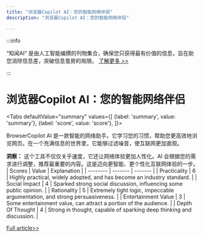 ```yaml
---
title: "浏览器Copilot AI：您的智能网络伴侣"
description: "浏览器Copilot AI：您的智能网络伴侣"

---
```



:::info

“知闻AI“ 是由人工智能编撰的刊物集合，确保您只获得最有价值的信息，旨在助您消除信息差，突破信息茧房的局限。  [了解更多 >>](/)

:::

# 浏览器Copilot AI：您的智能网络伴侣


<Tabs
	defaultValue="summary"
	values={[
	{label: 'summary', value: 'summary'},
	{label: 'score', value: 'score'},
]}>
<TabItem value="summary">


BrowserCopilot AI 是一款智能的网络助手。它学习您的习惯，帮助您更高效地浏览网页。在一个充满信息的世界里，它能够过滤噪音，使互联网更加直观。

**洞察：**
这个工具不仅仅关乎速度，它还让网络体验更加人性化。AI 会根据您的需求进行调整，推荐最重要的内容。这是迈向更智能、更个性化互联网体验的一步。
</TabItem>
<TabItem value="score">
	| Scores     | Value   | Explanation |
	| -------- | ------- | ------- |
	| Practicality  | 6    | Highly practical, widely adopted, and has become an industry standard.    |
	| Social Impact | 4     | Sparked strong social discussion, influencing some public opinion.    |
	| Rationality    | 5    | Extremely tight logic, impeccable argumentation, and strong persuasiveness.    |
	| Entertainment Value    | 3    | Some entertainment value, can attract a portion of the audience.    |
	| Depth Of Thought    | 4    | Strong in thought, capable of sparking deep thinking and discussion.    |
</TabItem>
</Tabs>

[Full article>>](https://www.browsercopilot.ai/)

